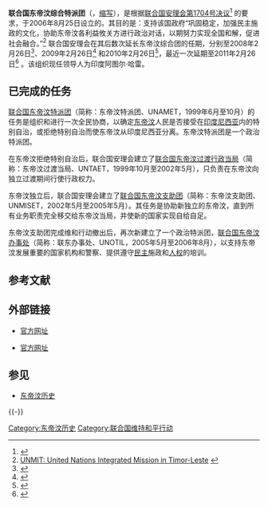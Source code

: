 {{Infobox UN
|name =联合国东帝汶综合特派团
|image = Phil-UN-Timor.jpg
|caption = 2007年东帝汶综合特派团的菲律宾籍维和警察
|type = 维持和平行动
|acronyms = UNMIT
|head = {{Flagicon|IND}} [[阿图尔·哈雷|阿图尔·哈雷]]
|status = 正在进行的任务
|established = 2006年8月25日<br />[[帝力|帝力]]
|status = 截止於2012年12月31日<br />
|website = [https://web.archive.org/web/20090907224214/http://www.un.org/Depts/dpko/missions/unmit/index.html UNMIT]
|parent = [[联合国安全理事会|联合国安全理事会]]
|subsidiaries =
|commons =
|footnotes =
}}

'''联合国东帝汶综合特派团'''（{{lang-en|'''U'''nited '''N'''ations Integrated '''M'''ission '''i'''n East '''T'''imor}}，[[缩写|缩写]]'''{{lang|en|UNMIT}}'''），是根据[[联合国|联合国]][[联合国安全理事会|安理会]][[联合国安理会1704号决议|第1704号决议]]<ref name="UN_SRES17042006">{{UN document |docid=S-RES-1704(2006) |type=决议 |body=安理会|year=2006 |决议_number=1704 |accessdate=2010-01-01}}</ref> 的要求，于2006年8月25日设立的。其目的是：支持该国政府“巩固稳定，加强民主施政的文化，协助东帝汶各利益攸关方进行政治对话，以期努力实现全国和解，促进社会融合。”<ref>[http://www.un.org/Depts/dpko/missions/unmit/index.html UNMIT: United Nations Integrated Mission in Timor-Leste<!-- Bot generated title -->] {{webarchive|url=https://web.archive.org/web/20090907224214/http://www.un.org/Depts/dpko/missions/unmit/index.html |date=2009-09-07 }}</ref> 联合国安理会在其后数次延长东帝汶综合团的任期，分别至2008年2月26日<ref name="UN_SRES17452007">{{UN document |docid=S-RES-1745(2007) |type=决议 |body=安理会|year=2007 |决议_number=1745 |accessdate=2010-01-01}}</ref>、2009年2月26日<ref name="UN_SRES18022008">{{UN document |docid=S-RES-1802(2008) |type=决议 |body=安理会|year=2008 |决议_number=1802 |accessdate=2010-01-01}}</ref> 和2010年2月26日<ref name="UN_SRES18672009">{{UN document |docid=S-RES-1867(2009) |type=决议 |body=安理会|year=2009 |决议_number=1867 |accessdate=2010-01-01}}</ref>，最近一次延期至2011年2月26日<ref>{{cite news|url=http://www.un.org/News/Press/docs/2010/sc9870.doc.htm|title=Security Council extends mission in Timor-Liste until 26 February 2011|date=February 26, 2010|publisher=United Nations Department of Public Information}}</ref>
。该组织现任领导人为印度阿图尔·哈雷。

==已完成的任务==
[[联合国东帝汶特派团|联合国东帝汶特派团]]（简称：东帝汶特派团、UNAMET，1999年6月至10月）的任务是组织和进行一次全民协商，以确定[[东帝汶|东帝汶]]人民是否接受在[[印度尼西亚|印度尼西亚]]内的特别自治，或拒绝特别自治而使东帝汶从印度尼西亚分离。东帝汶特派团是一个政治特派团。

在东帝汶拒绝特别自治后，联合国安理会建立了[[联合国东帝汶过渡行政当局|联合国东帝汶过渡行政当局]]（简称：东帝汶过渡当局、UNTAET，1999年10月至2002年5月），只负责在东帝汶向独立过渡期间行使行政权力。

东帝汶独立后，联合国安理会建立了[[联合国东帝汶支助团|联合国东帝汶支助团]]（简称：东帝汶支助团、UNMISET，2002年5月至2005年5月）。其任务是协助新独立的东帝汶，直到所有业务职责完全移交给东帝汶当局，并使新的国家实现自给自足。

东帝汶支助团完成维和行动撤出后，再次新建立了一个政治特派团，[[联合国东帝汶办事处|联合国东帝汶办事处]]（简称：联东办事处、UNOTIL，2005年5月至2006年8月），以支持东帝汶发展重要的国家机构和警察、提供遵守[[民主|民主]]施政和[[人权|人权]]的培训。

== 参考文献==
{{Wikisource|United Nations Security Council Resolution 1704|联合国安理会1704号决议}}
{{Reflist}}

== 外部链接 ==
* {{en}}[https://web.archive.org/web/20090907224214/http://www.un.org/Depts/dpko/missions/unmit/index.html 官方网址]
* {{zh-cn}}[http://www.un.org/chinese/peace/peacekeeping/unmit/index.shtml 官方网址]

== 参见 ==
* [[东帝汶历史|东帝汶历史]]

{{-}}
{{联合国维持和平行动}}

[[Category:东帝汶历史|Category:东帝汶历史]]
[[Category:联合国维持和平行动|Category:联合国维持和平行动]]